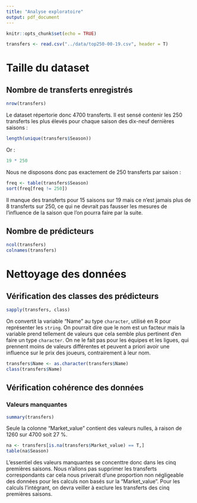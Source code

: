 ```yaml
---
title: "Analyse exploratoire"
output: pdf_document
---
```


```r
knitr::opts_chunk$set(echo = TRUE)
```

```r
transfers <- read.csv("../data/top250-00-19.csv", header = T)
```

# Taille du dataset
## Nombre de transferts enregistrés
```r
nrow(transfers)
```

Le dataset répertorie donc 4700 transferts. Il est sensé contenir les 250 transferts les plus élevés pour chaque saison des dix-neuf dernières saisons :
```r
length(unique(transfers$Season))
```
Or : 
```r
19 * 250
```
Nous ne disposons donc pas exactement de 250 transferts par saison :
```r
freq <- table(transfers$Season)
sort(freq[freq != 250])
```
Il manque des transferts pour 15 saisons sur 19 mais ce n'est jamais plus de 8 transferts sur 250, ce qui ne devrait pas fausser les mesures de l'influence de la saison que l'on pourra faire par la suite.

## Nombre de prédicteurs
```r
ncol(transfers)
colnames(transfers)
```


# Nettoyage des données
## Vérification des classes des prédicteurs
```r
sapply(transfers, class)
```

On convertit la variable "Name" au type `character`, utilisé en R pour représenter les `string`. On pourrait dire que le nom est un facteur mais la variable prend tellement de valeurs que cela semble plus pertinent d'en faire un type `character`. On ne le fait pas pour les équipes et les ligues, qui prennent moins de valeurs différentes et peuvent a priori avoir une influence sur le prix des joueurs, contrairement à leur nom.
```r
transfers$Name <- as.character(transfers$Name)
class(transfers$Name)
```

## Vérification cohérence des données
### Valeurs manquantes
```r
summary(transfers)
```
Seule la colonne "Market_value" contient des valeurs nulles, à raison de 1260 sur 4700 soit 27 %.
```r
na <- transfers[is.na(transfers$Market_value) == T,]
table(na$Season)
```

L'essentiel des valeurs manquantes se concenttre donc dans les cinq premières saisons. Nous n'allons pas supprimer les transferts correspondants car cela nous priverait d'une proportion non négligeable des données pour les calculs non basés sur la "Market_value". Pour les calculs l'intégrant, on devra veiller à exclure les transferts des cinq premières saisons.
